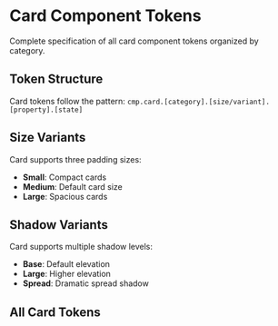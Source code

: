 
<Meta title="Token Reference/Component/Card" />

# Card Component Tokens

Complete specification of all card component tokens organized by category.

## Token Structure

Card tokens follow the pattern: `cmp.card.[category].[size/variant].[property].[state]`

## Size Variants

Card supports three padding sizes:
- **Small**: Compact cards
- **Medium**: Default card size
- **Large**: Spacious cards

## Shadow Variants

Card supports multiple shadow levels:
- **Base**: Default elevation
- **Large**: Higher elevation
- **Spread**: Dramatic spread shadow

## All Card Tokens

<TokenReferenceTable tier="cmp" category="card" />